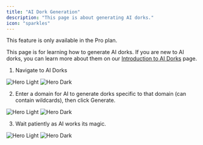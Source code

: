 ```yaml
---
title: "AI Dork Generation"
description: "This page is about generating AI dorks."
icon: "sparkles"
---
```


<Warning>This feature is only available in the Pro plan.</Warning>

This page is for learning how to generate AI dorks. If you are new to AI dorks, you can learn more about them on our [Introduction to AI Dorks](https://mintlify.com/essentials/ai-dorks) page.

1. Navigate to AI Dorks

<img
  className="block dark:hidden"
  src="/images/ai-dorks/page.png"
  alt="Hero Light"
/>
<img
  className="hidden dark:block"
  src="/images/ai-dorks/page.png"
  alt="Hero Dark"
/>

2. Enter a domain for AI to generate dorks specific to that domain (can contain wildcards), then click Generate.

<img
  className="block dark:hidden"
  src="/images/ai-dorks/query.png"
  alt="Hero Light"
/>
<img
  className="hidden dark:block"
  src="/images/ai-dorks/query.png"
  alt="Hero Dark"
/>

3. Wait patiently as AI works its magic.

<img
  className="block dark:hidden"
  src="/images/ai-dorks/results.png"
  alt="Hero Light"
/>
<img
  className="hidden dark:block"
  src="/images/ai-dorks/results.png"
  alt="Hero Dark"
/>
